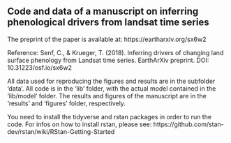 ## Code and data of a manuscript on inferring phenological drivers from landsat time series

The preprint of the paper is available at: https://eartharxiv.org/sx6w2

Reference: Senf, C., & Krueger, T. (2018). Inferring drivers of changing land surface phenology from Landsat time series. EarthArXiv preprint. DOI: 10.31223/osf.io/sx6w2

All data used for reproducing the figures and results are in the subfolder 'data'. All code is in the 'lib' folder, with the actual model contained in the 'lib/model' folder. The results and figures of the manuscript are in the 'results' and 'figures' folder, respectively.

You need to install the tidyverse and rstan packages in order to run the code. For infos on how to install rstan, please see: https://github.com/stan-dev/rstan/wiki/RStan-Getting-Started